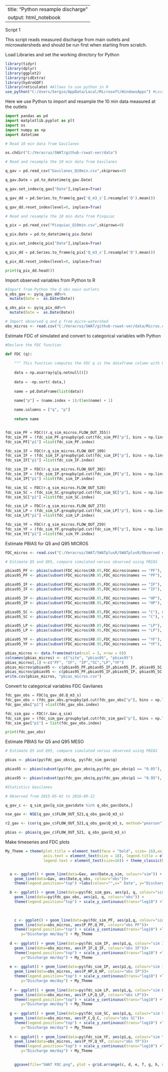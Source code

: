 
---
title: "Python resample discharge"
output: html_notebook
---

Script 1

This script reads measured discharge from main outlets and microwatersheds and should be
run first when starting from scratch.


Load Libraries and set the working directory for Python

```r

library(tidyr)
library(dplyr)
library(ggplot2)
library(gridExtra)
library(hydroGOF) 
library(reticulate) #Allows to use python in R
use_python("C:/Users/Sergio/AppData/Local/Microsoft/WindowsApps") #Location of python 


```

Here we use Python to import and resample the 10 min data measured at the outlets

```python

import pandas as pd
import matplotlib.pyplot as plt
import os
import numpy as np
import datetime

# Read 10 min data from Gavilanes

os.chdir("C:/Veracruz/SWAT/github-rswat-ver/data")

# Read and resample the 10 min data from Gavilanes

q_gav = pd.read_csv("Gavilanes_Q10min.csv",skiprows=0)

q_gav.Date = pd.to_datetime(q_gav.Date)

q_gav.set_index(q_gav["Date"],inplace=True)

q_gav_dd = pd.Series.to_frame(q_gav['Q_m3_s'].resample('D').mean())

q_gav_dd.reset_index(level=0, inplace=True)

# Read and resample the 10 min data from Pixquiac

q_pix = pd.read_csv("Pixquiac_Q10min.csv",skiprows=0)

q_pix.Date = pd.to_datetime(q_pix.Date)

q_pix.set_index(q_pix["Date"],inplace=True)

q_pix_dd = pd.Series.to_frame(q_pix['Q_m3_s'].resample('D').mean())

q_pix_dd.reset_index(level=0, inplace=True)

print(q_pix_dd.head())

```

Import observed variables from Python to R

```r

#Import from Python the Q obs main outlets
q_obs_gav <- py$q_gav_dd%>%
  mutate(Date =  as.Date(Date))

q_obs_pix <- py$q_pix_dd%>%
  mutate(Date =  as.Date(Date))

# Import observed q and p from micro-watershed
obs_micros <- read.csv("C:/Veracruz/SWAT/github-rswat-ver/data/Micros.csv")

```

Estimate FDC of simulated and convert to categorical variables with Python 

```python

#Declare the FDC function

def FDC (q):
    
    """ This function computes the FDC q is the dataframe column with Q values"""
    
    data = np.asarray(q[q.notnull()])
    
    data = -np.sort(-data,)
    
    name = pd.DataFrame(list(data))
    
    name["p"] = (name.index + 1)/(len(name) + 1)

    name.columns = ["q", "p"]
    
    return name


fdc_sim_PF = FDC((r.q_sim_micros.FLOW_OUT_355))
fdc_sim_PF = (fdc_sim_PF.groupby(pd.cut(fdc_sim_PF["p"], bins = np.linspace(-0.005, 1.005, 102), labels= np.linspace(0, 1, 101))).mean())[1:-1]
fdc_sim_PF["p1"] =list(fdc_sim_PF.index)

fdc_sim_IF = FDC(r.q_sim_micros.FLOW_OUT_109)
fdc_sim_IF = (fdc_sim_IF.groupby(pd.cut(fdc_sim_IF["p"], bins = np.linspace(-0.005, 1.005, 102), labels= np.linspace(0, 1, 101))).mean())[1:-1]
fdc_sim_IF["p1"] =list(fdc_sim_IF.index)

fdc_sim_IP = FDC(r.q_sim_micros.FLOW_OUT_302)
fdc_sim_IP = (fdc_sim_IP.groupby(pd.cut(fdc_sim_IP["p"], bins = np.linspace(-0.005, 1.005, 102), labels= np.linspace(0, 1, 101))).mean())[1:-1]
fdc_sim_IP["p1"] =list(fdc_sim_IP.index)

fdc_sim_SC = FDC(r.q_sim_micros.FLOW_OUT_528)
fdc_sim_SC = (fdc_sim_SC.groupby(pd.cut(fdc_sim_SC["p"], bins = np.linspace(-0.005, 1.005, 102), labels= np.linspace(0, 1, 101))).mean())[1:-1]
fdc_sim_SC["p1"] =list(fdc_sim_SC.index)

fdc_sim_LP = FDC(r.q_sim_micros.FLOW_OUT_273)
fdc_sim_LP = (fdc_sim_LP.groupby(pd.cut(fdc_sim_LP["p"], bins = np.linspace(-0.005, 1.005, 102), labels= np.linspace(0, 1, 101))).mean())[1:-1]
fdc_sim_LP["p1"] =list(fdc_sim_LP.index)

fdc_sim_YF = FDC(r.q_sim_micros.FLOW_OUT_259)
fdc_sim_YF = (fdc_sim_YF.groupby(pd.cut(fdc_sim_YF["p"], bins = np.linspace(-0.005, 1.005, 102), labels= np.linspace(0, 1, 101))).mean())[1:-1]
fdc_sim_YF["p1"] =list(fdc_sim_YF.index)

```

Estimate PBIAS for Q5 and Q95 MICROS

```r

FDC_micros <- read.csv("C:/Veracruz/SWAT/SWATplusR/SWATplusR/Observed discharge/results_FDC_surface.csv")

# Estimate Q5 and Q95, compare simulated versus observed using PBIAS

pbias05_PF <- pbias(subset(FDC_micros$X0.05,FDC_micros$names == "PF"), subset(py$fdc_sim_PF$q,py$fdc_sim_PF$p1 == "0.05"))
pbias95_PF <- pbias(subset(FDC_micros$X0.95,FDC_micros$names == "PF"), subset(py$fdc_sim_PF$q,py$fdc_sim_PF$p1 == "0.95"))

pbias05_IF <- pbias(subset(FDC_micros$X0.05,FDC_micros$names == "IF"), subset(py$fdc_sim_IF$q,py$fdc_sim_IF$p1 == "0.05"))
pbias95_IF <- pbias(subset(FDC_micros$X0.95,FDC_micros$names == "IF"), subset(py$fdc_sim_IF$q,py$fdc_sim_IF$p1 == "0.95"))

pbias05_IP <- pbias(subset(FDC_micros$X0.05,FDC_micros$names == "HP"), subset(py$fdc_sim_IP$q,py$fdc_sim_IP$p1 == "0.05"))
pbias95_IP <- pbias(subset(FDC_micros$X0.95,FDC_micros$names == "HP"), subset(py$fdc_sim_IP$q,py$fdc_sim_IP$p1 == "0.95"))

pbias05_SC <- pbias(subset(FDC_micros$X0.05,FDC_micros$names == "C"), subset(py$fdc_sim_SC$q,py$fdc_sim_SC$p1 == "0.05"))
pbias95_SC <- pbias(subset(FDC_micros$X0.95,FDC_micros$names == "C"), subset(py$fdc_sim_SC$q,py$fdc_sim_SC$p1 == "0.95"))

pbias05_LP <- pbias(subset(FDC_micros$X0.05,FDC_micros$names == "LP"), subset(py$fdc_sim_LP$q,py$fdc_sim_LP$p1 == "0.05"))
pbias95_LP <- pbias(subset(FDC_micros$X0.95,FDC_micros$names == "LP"), subset(py$fdc_sim_LP$q,py$fdc_sim_LP$p1 == "0.95"))

pbias05_YF <- pbias(subset(FDC_micros$X0.05,FDC_micros$names == "YF"), subset(py$fdc_sim_YF$q,py$fdc_sim_YF$p1 == "0.05"))
pbias95_YF <- pbias(subset(FDC_micros$X0.95,FDC_micros$names == "YF"), subset(py$fdc_sim_YF$q,py$fdc_sim_YF$p1 == "0.95"))

pbias_micros <- data.frame(matrix(ncol = 3, nrow = 6))
colnames(pbias_micros) <- c("site", "pbias05", "pbias95")
pbias_micros[,1] <-c("PF", "IF", "IP","SC","LP","YF")
pbias_micros$pbias05 <- c(pbias05_PF,pbias05_IF,pbias05_IP, pbias05_SC, pbias05_LP, pbias05_YF)
pbias_micros$pbias95 <- c(pbias95_PF,pbias95_IF,pbias95_IP, pbias95_SC, pbias95_LP, pbias95_YF)
write.csv(pbias_micros, "pbias_micros.csv")

```

Convert to categorical variables FDC Gavilanes

```python

fdc_gav_obs = FDC(q_gav_dd.Q_m3_s)
fdc_gav_obs = (fdc_gav_obs.groupby(pd.cut(fdc_gav_obs["p"], bins = np.linspace(-0.005, 1.005, 102), labels= np.linspace(0, 1, 101))).mean())[1:-1]
fdc_gav_obs["p1"] =list(fdc_gav_obs.index)

fdc_sim_gav = FDC(r.Gav.q_sim)
fdc_sim_gav = (fdc_sim_gav.groupby(pd.cut(fdc_sim_gav["p"], bins = np.linspace(-0.005, 1.005, 102), labels= np.linspace(0, 1, 101))).mean())[1:-1]
fdc_sim_gav["p1"] = list(fdc_gav_obs.index)

print(fdc_gav_obs)

```

Estimate PBIAS for Q5 and Q95 MESO

```r

# Estimate Q5 and Q95, compare simulated versus observed using PBIAS

pbias <- pbias(py$fdc_gav_obs$q, py$fdc_sim_gav$q)

pbias05 <- pbias(subset(py$fdc_gav_obs$q,py$fdc_gav_obs$p1 == "0.05"), subset(py$fdc_sim_gav$q,py$fdc_sim_gav$p1 == "0.05"))

pbias95 <- pbias(subset(py$fdc_gav_obs$q,py$fdc_gav_obs$p1 == "0.95"), subset(py$fdc_sim_gav$q,py$fdc_sim_gav$p1 == "0.95"))

```


```r

#Statistics Gavilanes

# Observed from 2015-05-02 to 2016-09-12

q_gav_c <- q_sim_gav[q_sim_gav$date %in% q_obs_gav$Date,]

nse_gav <- NSE(q_gav_c$FLOW_OUT_521,q_obs_gav$Q_m3_s)

r2_gav <- (cor(q_gav_c$FLOW_OUT_521,q_obs_gav$Q_m3_s, method="pearson"))^2

pbias <- pbias(q_gav_c$FLOW_OUT_521, q_obs_gav$Q_m3_s)

```

Make timeseries and FDC plots

```r

My_Theme = theme(plot.title = element_text(face = "bold", size= 16),axis.title = element_text(size= 14), 
                 axis.text = element_text(size = 18), legend.title = element_text(size=16), 
                 legend.text = element_text(size=16)) + theme_classic(base_size = 16)


  a <- ggplot() + geom_line(data=Gav, aes(Date,q_sim, colour="sim")) + 
    geom_line(data=Gav, aes(Date,q_obs, colour="obs"))+ 
    theme(legend.position="top") +labs(colour="",x=" Date", y="Discharge m^3/S") + My_Theme

  b <- ggplot() + geom_line(data=py$fdc_sim_gav, aes(p1, q, colour="sim")) + 
    geom_line(data=py$fdc_gav_obs, aes(p1, q, colour="obs")) + 
    theme(legend.position="top") + scale_y_continuous(trans="log10") +labs(colour="",x=" Prob. of exceedance", y="Discharge m^3/s") + My_Theme
  

  
    c <- ggplot() + geom_line(data=py$fdc_sim_PF, aes(p1,q, colour="sim PF")) + 
    geom_line(data=obs_micros, aes(P_PF,Q_PF, colour="obs PF"))+ 
    theme(legend.position="top") + scale_y_continuous(trans="log10") +labs(colour="",x=" Prob. of exceedance",
       y="Discharge mm/day") + My_Theme
  
  d <- ggplot() + geom_line(data=py$fdc_sim_IF, aes(p1,q, colour="sim IF")) + 
    geom_line(data=obs_micros, aes(P_IF,Q_IF, colour="obs IF"))+ 
    theme(legend.position="top") + scale_y_continuous(trans="log10") +labs(colour="",x=" Prob. of exceedance",
       y="Discharge mm/day") + My_Theme
  
  e <- ggplot() + geom_line(data=py$fdc_sim_IP, aes(p1,q, colour="sim IP")) + 
    geom_line(data=obs_micros, aes(P_HP,Q_HP, colour="obs IP"))+ 
    theme(legend.position="top") + scale_y_continuous(trans="log10") +labs(colour="",x=" Prob. of exceedance",
       y="Discharge mm/day") + My_Theme
  
  f <- ggplot() + geom_line(data=py$fdc_sim_LP, aes(p1,q, colour="sim LP")) + 
    geom_line(data=obs_micros, aes(P_LP,Q_LP, colour="obs LP"))+ 
    theme(legend.position="top") + scale_y_continuous(trans="log10") +labs(colour="",x=" Prob. of exceedance",
       y="Discharge mm/day") + My_Theme
  
  g <- ggplot() + geom_line(data=py$fdc_sim_SC, aes(p1,q, colour="sim SC")) + 
    geom_line(data=obs_micros, aes(P_C,Q_C, colour="obs SC"))+ 
    theme(legend.position="top") + scale_y_continuous(trans="log10") +labs(colour="",x=" Prob. of exceedance",
       y="Discharge mm/day") + My_Theme
  
  h <- ggplot() + geom_line(data=py$fdc_sim_YF, aes(p1,q, colour="sim YF")) + 
    geom_line(data=obs_micros, aes(P_YF,Q_YF, colour="obs YF"))+ 
    theme(legend.position="top") + scale_y_continuous(trans="log10") +labs(colour="",x=" Prob. of exceedance",
       y="Discharge mm/day") + My_Theme
  

    ggsave(file="SWAT FDC.png", plot = grid.arrange(c, d, e, f, g, h, ncol=2),scale = 1.5, width = 8, height = 8, dpi = 300)
  

```









